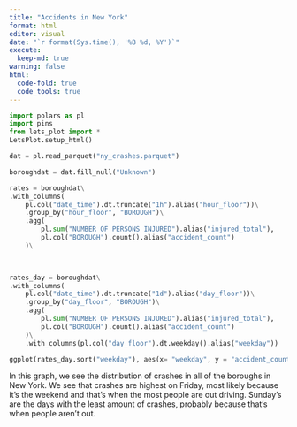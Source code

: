 ```yaml
---
title: "Accidents in New York"
format: html
editor: visual
date: "`r format(Sys.time(), '%B %d, %Y')`"
execute:
  keep-md: true
warning: false
html:
  code-fold: true
  code_tools: true
---
```

```python
import polars as pl
import pins
from lets_plot import *
LetsPlot.setup_html()

dat = pl.read_parquet("ny_crashes.parquet")

boroughdat = dat.fill_null("Unknown")

rates = boroughdat\
.with_columns(
    pl.col("date_time").dt.truncate("1h").alias("hour_floor"))\
    .group_by("hour_floor", "BOROUGH")\
    .agg(
        pl.sum("NUMBER OF PERSONS INJURED").alias("injured_total"),
        pl.col("BOROUGH").count().alias("accident_count")
    )\
    


rates_day = boroughdat\
.with_columns(
    pl.col("date_time").dt.truncate("1d").alias("day_floor"))\
    .group_by("day_floor", "BOROUGH")\
    .agg(
        pl.sum("NUMBER OF PERSONS INJURED").alias("injured_total"),
        pl.col("BOROUGH").count().alias("accident_count")
    )\
    .with_columns(pl.col("day_floor").dt.weekday().alias("weekday"))

```

```python
ggplot(rates_day.sort("weekday"), aes(x= "weekday", y = "accident_count")) + geom_boxplot() + facet_wrap(facets= "BOROUGH") + scale_x_discrete()
```

In this graph, we see the distribution of crashes in all of the boroughs 
in New York. We see that crashes are highest on Friday, most likely because it's the weekend and that's when the most people are out driving. Sunday's 
are the days with the least amount of crashes, probably because that's when people aren't out.